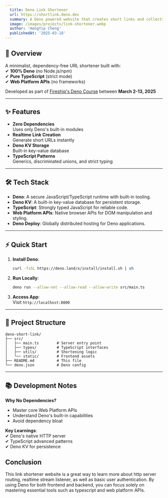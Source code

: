 ```yaml
---
  title: Deno Link Shortener
  url: https://shortlink.deno.dev
  summary: A Deno powered website that creates short links and collects analytics.
  image: /images/projects/link-shortener.webp
  author: 'HongYip Cheng'
  publishedAt: '2025-03-18'
---
```


## 📌 Overview  

A minimalist, dependency-free URL shortener built with:  
✔ **100% Deno** (no Node.js/npm)  
✔ **Pure TypeScript** (strict mode)  
✔ **Web Platform APIs** (no frameworks)  

Developed as part of [Fireship's Deno Course](https://fireship.io/courses/deno/) between **March 2-13, 2025**  

---

## ✨ Features  

- **Zero Dependencies**  
  Uses only Deno's built-in modules  
- **Realtime Link Creation**  
  Generate short URLs instantly  
- **Deno KV Storage**  
  Built-in key-value database  
- **TypeScript Patterns**  
  Generics, discriminated unions, and strict typing  

---

## 🛠️ Tech Stack  

- **Deno**: A secure JavaScript/TypeScript runtime with built-in tooling.
- **Deno KV**: A built-in key-value database for persistent storage.
- **TypeScript**: Strongly typed JavaScript for reliable code.
- **Web Platform APIs**: Native browser APIs for DOM manipulation and styling.
- **Deno Deploy**: Globally distributed hosting for Deno applications.

---

## ⚡ Quick Start  

1. **Install Deno**:  
   ```sh
   curl -fsSL https://deno.land/x/install/install.sh | sh
   ```

2. **Run Locally**:  
   ```sh
   deno run --allow-net --allow-read --allow-write src/main.ts
   ```

3. **Access App**:  
   Visit `http://localhost:8000`  

---

## 📂 Project Structure  

```
deno-short-link/
├── src/
│   ├── main.ts        # Server entry point
│   ├── types/         # TypeScript interfaces
│   ├── utils/         # Shortening logic
│   └── static/        # Frontend assets
├── README.md          # This file
└── deno.json          # Deno config
```

---

## 📚 Development Notes  

**Why No Dependencies?**  
- Master core Web Platform APIs  
- Understand Deno's built-in capabilities  
- Avoid dependency bloat  

**Key Learnings**:  
✔ Deno's native HTTP server  
✔ TypeScript advanced patterns  
✔ Deno KV for persistence  

## Conclusion

This link shortener website is a great way to learn more about http server 
routing, realtime stream listener, as well as basic user authentication.
By using Deno for both frontend and backend, you can focus solely on 
mastering essential tools such as typescript and web platform APIs.